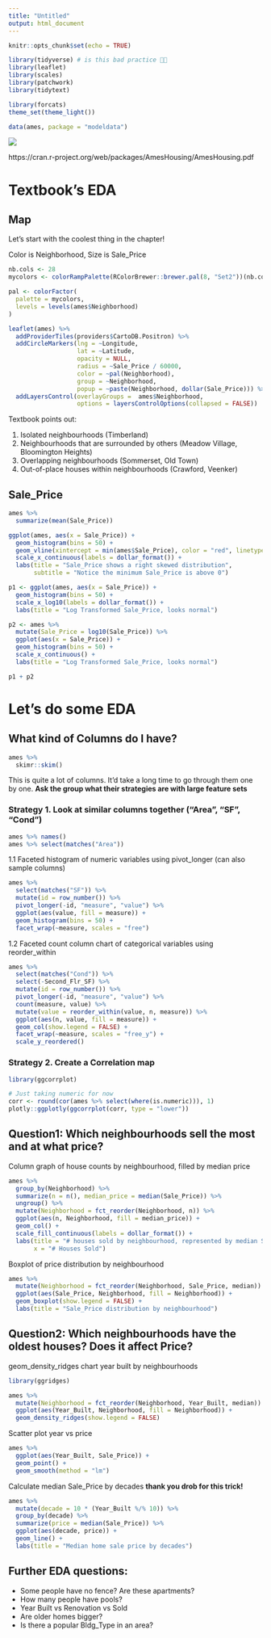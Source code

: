 ```yaml
---
title: "Untitled"
output: html_document
---
```


```r
knitr::opts_chunk$set(echo = TRUE)
```

```r
library(tidyverse) # is this bad practice 👀👀
library(leaflet)
library(scales)
library(patchwork)
library(tidytext)

library(forcats)
theme_set(theme_light())

data(ames, package = "modeldata")
```

![](https://www.thomasvanhoey.com/post/2019-12-06-rbootcamp-2019_files/sontidyverse.jpg)


https://cran.r-project.org/web/packages/AmesHousing/AmesHousing.pdf

# Textbook's EDA

## Map

Let's start with the coolest thing in the chapter! 

Color is Neighborhood, Size is Sale_Price
```r
nb.cols <- 28
mycolors <- colorRampPalette(RColorBrewer::brewer.pal(8, "Set2"))(nb.cols)

pal <- colorFactor(
  palette = mycolors,
  levels = levels(ames$Neighborhood)
)

leaflet(ames) %>% 
  addProviderTiles(providers$CartoDB.Positron) %>% 
  addCircleMarkers(lng = ~Longitude, 
                   lat = ~Latitude, 
                   opacity = NULL, 
                   radius = ~Sale_Price / 60000, 
                   color = ~pal(Neighborhood), 
                   group = ~Neighborhood, 
                   popup = ~paste(Neighborhood, dollar(Sale_Price))) %>% 
  addLayersControl(overlayGroups =  ames$Neighborhood,
                   options = layersControlOptions(collapsed = FALSE))

```

Textbook points out:

1. Isolated neighbourhoods (Timberland)
2. Neighbourhoods that are surrounded by others (Meadow Village, Bloomington Heights)
3. Overlapping neighbourhoods (Sommerset, Old Town)
4. Out-of-place houses within neighbourhoods (Crawford, Veenker)

## Sale_Price

```r
ames %>% 
  summarize(mean(Sale_Price))
```

```r
ggplot(ames, aes(x = Sale_Price)) + 
  geom_histogram(bins = 50) +
  geom_vline(xintercept = min(ames$Sale_Price), color = "red", linetype = "dashed") +
  scale_x_continuous(labels = dollar_format()) +
  labs(title = "Sale_Price shows a right skewed distribution",
       subtitle = "Notice the minimum Sale_Price is above 0")
```

```r
p1 <- ggplot(ames, aes(x = Sale_Price)) + 
  geom_histogram(bins = 50) +
  scale_x_log10(labels = dollar_format()) +
  labs(title = "Log Transformed Sale_Price, looks normal")

p2 <- ames %>%
  mutate(Sale_Price = log10(Sale_Price)) %>% 
  ggplot(aes(x = Sale_Price)) + 
  geom_histogram(bins = 50) +
  scale_x_continuous() +
  labs(title = "Log Transformed Sale_Price, looks normal")

p1 + p2
```

# Let's do some EDA

## What kind of Columns do I have?

```r
ames %>% 
  skimr::skim()
```

This is quite a lot of columns. It'd take a long time to go through them one by one.
__Ask the group what their strategies are with large feature sets__

### Strategy 1. Look at similar columns together ("Area", "SF", "Cond")

```r
ames %>% names()
ames %>% select(matches("Area"))
```

1.1 Faceted histogram of numeric variables using pivot_longer (can also sample columns)
```r
ames %>% 
  select(matches("SF")) %>% 
  mutate(id = row_number()) %>% 
  pivot_longer(-id, "measure", "value") %>% 
  ggplot(aes(value, fill = measure)) +
  geom_histogram(bins = 50) +
  facet_wrap(~measure, scales = "free")
```

1.2 Faceted count column chart of categorical variables using reorder_within 
```r
ames %>% 
  select(matches("Cond")) %>% 
  select(-Second_Flr_SF) %>% 
  mutate(id = row_number()) %>% 
  pivot_longer(-id, "measure", "value") %>% 
  count(measure, value) %>% 
  mutate(value = reorder_within(value, n, measure)) %>% 
  ggplot(aes(n, value, fill = measure)) + 
  geom_col(show.legend = FALSE) + 
  facet_wrap(~measure, scales = "free_y") + 
  scale_y_reordered()
```


### Strategy 2. Create a Correlation map
```r
library(ggcorrplot)

# Just taking numeric for now
corr <- round(cor(ames %>% select(where(is.numeric))), 1)
plotly::ggplotly(ggcorrplot(corr, type = "lower"))
```

## Question1: Which neighbourhoods sell the most and at what price?

Column graph of house counts by neighbourhood, filled by median price
```r
ames %>% 
  group_by(Neighborhood) %>% 
  summarize(n = n(), median_price = median(Sale_Price)) %>% 
  ungroup() %>% 
  mutate(Neighborhood = fct_reorder(Neighborhood, n)) %>%  
  ggplot(aes(n, Neighborhood, fill = median_price)) +
  geom_col() +
  scale_fill_continuous(labels = dollar_format()) +
  labs(title = "# houses sold by neighbourhood, represented by median Sale_Price",
       x = "# Houses Sold")
```

Boxplot of price distribution by neighbourhood
```r
ames %>% 
  mutate(Neighborhood = fct_reorder(Neighborhood, Sale_Price, median)) %>% 
  ggplot(aes(Sale_Price, Neighborhood, fill = Neighborhood)) +
  geom_boxplot(show.legend = FALSE) +
  labs(title = "Sale_Price distribution by neighbourhood")
```

## Question2: Which neighbourhoods have the oldest houses? Does it affect Price?

geom_density_ridges chart year built by neighbourhoods 
```r
library(ggridges)

ames %>% 
  mutate(Neighborhood = fct_reorder(Neighborhood, Year_Built, median)) %>%
  ggplot(aes(Year_Built, Neighborhood, fill = Neighborhood)) +
  geom_density_ridges(show.legend = FALSE)
```

Scatter plot year vs price
```r
ames %>% 
  ggplot(aes(Year_Built, Sale_Price)) +
  geom_point() +
  geom_smooth(method = "lm")
```

Calculate median Sale_Price by decades __thank you drob for this trick!__
```r
ames %>% 
  mutate(decade = 10 * (Year_Built %/% 10)) %>% 
  group_by(decade) %>% 
  summarize(price = median(Sale_Price)) %>% 
  ggplot(aes(decade, price)) +
  geom_line() +
  labs(title = "Median home sale price by decades")
```


## Further EDA questions:
- Some people have no fence? Are these apartments?
- How many people have pools?
- Year Built vs Renovation vs Sold
- Are older homes bigger?
- Is there a popular Bldg_Type in an area?

